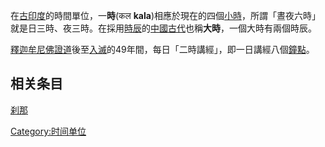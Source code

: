 在[[古印度|古印度]]的時間單位，一'''時'''(कल '''kala''')相應於現在的四個[[小時|小時]]，所謂「晝夜六時」就是日三時、夜三時。在採用[[時辰|時辰]]的[[古中國|中國古代]]也稱'''大時'''，一個大時有兩個時辰。

[[釋迦牟尼佛|釋迦牟尼佛]][[證道|證道]]後至[[入滅|入滅]]的49年間，每日「二時講經」，即一日講經八個[[鐘點|鐘點]]。

==相关条目==
[[刹那|刹那]]

{{time themes}}
{{Standard-stub}}
[[Category:时间单位|Category:时间单位]]